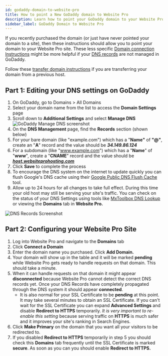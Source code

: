 ```yaml
---
id: godaddy-domain-to-website-pro
title: How to point a New GoDaddy domain to Website Pro
description: Learn how to point your GoDaddy domain to your Website Pro site with these step-by-step instructions.
sidebar_label: GoDaddy Domain to Website Pro
---
```


If you recently purchased the domain (or just have never pointed your domain to a site), then these instructions should allow you to point your domain to your Website Pro site. These less specific [Domain connection Instructions](https://help.websitepro.hosting/?p=421) might be more helpful if your [DNS records](https://help.websitepro.hosting/?p=10) are not managed in GoDaddy.

Follow these [transfer domain instructions](https://help.websitepro.hosting/?p=404) if you are transferring your domain from a previous host.

## Part 1: Editing your DNS settings on GoDaddy

1. On GoDaddy, go to Domains > All Domains
2. Select your domain name from the list to access the **Domain Settings** page
3. Scroll down to **Additional Settings** and select **Manage DNS**
   ![GoDaddy Manage DNS screenshot](./img/vendasta-products/website/domains-manage-dns-godaddy.png)
4. On the **DNS Management** page, find the **Records** section (shown below)
5. For your bare domain (like "example.com") which has a "**Name"** of **"@"**, create an "**A**" record and the value should be **_34.149.86.124_**
6. For a subdomain (like "www.example.com") which has a "**Name**" of "**www**", create a "**CNAME**" record and the value should be **_[host.websiteprohosting.com](http://host.websiteprohosting.com/)_**
7. Click **Save** to complete the process
8. To encourage the DNS system on the internet to update quickly you can flush Google's DNS cache using their [Google Public DNS Flush Cache](https://developers.google.com/speed/public-dns/cache) tool.
9. Allow up to 24 hours for all changes to take full effect. During this time your old host may still be serving your site's traffic. You can check on the status of your DNS Settings using tools like [MxToolbox DNS Lookup](https://mxtoolbox.com/DNSLookup.aspx) or viewing the **Domains** tab in **Website Pro.**

![DNS Records Screenshot](./img/vendasta-products/website/dns-records-screenshot.png)

## Part 2: Configuring your Website Pro Site

1. Log into Website Pro and navigate to the **Domains** tab
2. Click **Connect a Domain**
3. Enter the domain name you purchased. Click **Add Domain.**
4. Your domain will show up in the table and it will be marked **pending** while Website Pro gets ready to handle requests on that domain. This should take a minute.
5. When it can handle requests on that domain it might appear **disconnected** because Website Pro cannot detect the correct DNS records yet. Once your DNS Records have completely propagated through the DNS system it should appear **connected**.
   - It is also normal for your SSL Certificate to be **pending** at this point. It may take several minutes to obtain an SSL Certificate. If you can't wait for the SSL Certificate you can expand **Advanced Settings** and disable **Redirect to HTTPS** temporarily. *It is very important to re-enable this setting* because serving traffic on **HTTPS** is much safer and it improves your site's ranking in Search Engines.
6. Click **Make Primary** on the domain that you want all your visitors to be redirected to.
7. If you disabled **Redirect to HTTPS** temporarily in step 5 you should check this **Domains** tab frequently until the SSL Certificate is marked **secure**. As soon as you can you should enable **Redirect to HTTPS.**